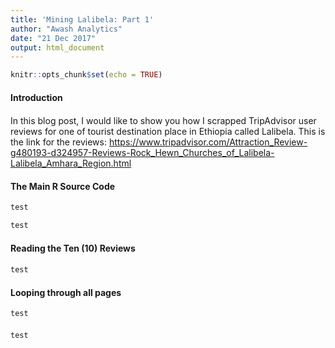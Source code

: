 ```yaml
---
title: 'Mining Lalibela: Part 1'
author: "Awash Analytics"
date: "21 Dec 2017"
output: html_document
---
```


<style type="text/css">

h1.title {
  font-size: 38px;
  color: DarkRed;
  text-align: center;
}
h4.author { /* Header 4 - and the author and data headers use this too  */
    font-size: 18px;
  font-family: "Times New Roman", Times, serif;
  color: DarkRed;
  text-align: center;
}
h4.date { /* Header 4 - and the author and data headers use this too  */
  font-size: 18px;
  font-family: "Times New Roman", Times, serif;
  color: DarkBlue;
  text-align: center;
  margin-bottom: 50px;
}

div.screenshot {
  width: 950px;
  height: 350px;
  margin-top: 30px;
  margin-bottom: 125px;
}

p {
  margin-top: 20px;
  margin-bottom: 20px;
}

div.img {
  margin-top: 20px;
  margin-bottom: 20px;
}

</style>


```r
knitr::opts_chunk$set(echo = TRUE)
```

<div id="intro">
<h4>Introduction</h4>
<p>
In this blog post, I would like to show you how I scrapped TripAdvisor user reviews for one of tourist destination place in Ethiopia called Lalibela. This is the link for the reviews:
<https://www.tripadvisor.com/Attraction_Review-g480193-d324957-Reviews-Rock_Hewn_Churches_of_Lalibela-Lalibela_Amhara_Region.html>
</p>
</div> <!-- end introduction -->

<div id="mainRCode-area">

<h4> The Main R Source Code</h4>

```r
test
```

```r
test
```

</div> <!-- mainRCode-area -->

<div id="get_10Reviews-area">
<h4>Reading the Ten (10) Reviews</h4>


```r
test
```
</div> <!-- get_10Reviews-area -->

<div id="get_allReviews-area">
<h4>Looping through all pages</h4>

```r
test
```


</div> <!-- get_allReviews-area -->



```r
test
```
